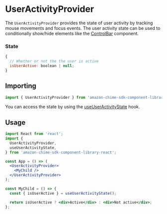 
<Meta title="SDK Providers/UserActivityProvider" />

# UserActivityProvider

The `UserActivityProvider` provides the state of user activity by tracking mouse movements and focus events. The user activity state can be used to conditionally show/hide elements like the [ControlBar](?path=/docs/ui-components-controlbar--page) component.

### State

```javascript
{
  // Whether or not the the user is active
  isUserActive: boolean | null;
}
```

## Importing

```javascript
import { UserActivityProvider } from 'amazon-chime-sdk-component-library-react';
```

You can access the state by using the [useUserActivityState](/docs/sdk-hooks-useuseractivitystate--page) hook.

## Usage

```jsx
import React from 'react';
import {
  UserActivityProvider,
  useUserActivityState,
} from 'amazon-chime-sdk-component-library-react';

const App = () => (
  <UserActivityProvider>
    <MyChild />
  </UserActivityProvider>
);

const MyChild = () => {
  const { isUserActive } = useUserActivityState();

  return isUserActive ? <div>Active</div> : <div>Not active</div>;
};
```
